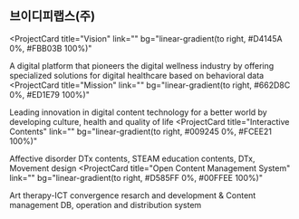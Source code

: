 ## 브이디피랩스(주)

<ProjectCard
  title="Vision"
  link=""
  bg="linear-gradient(to right, #D4145A 0%, #FBB03B 100%)"
>
A digital platform that pioneers the digital wellness industry by offering specialized solutions for digital healthcare based on behavioral data
</ProjectCard>
<ProjectCard
  title="Mission"
  link=""
  bg="linear-gradient(to right, #662D8C 0%, #ED1E79 100%)"
>
  Leading innovation in digital content technology for a better world by developing culture, health and quality of life
</ProjectCard>
<ProjectCard
  title="Interactive Contents"
  link=""
  bg="linear-gradient(to right, #009245 0%, #FCEE21 100%)"
>
  Affective disorder DTx contents, STEAM education contents, DTx, Movement design
</ProjectCard>
<ProjectCard
  title="Open Content Management System"
  link=""
  bg="linear-gradient(to right, #D585FF 0%, #00FFEE 100%)"
>
  Art therapy-ICT convergence resarch and development & Content management DB, operation and distribution system
</ProjectCard>
